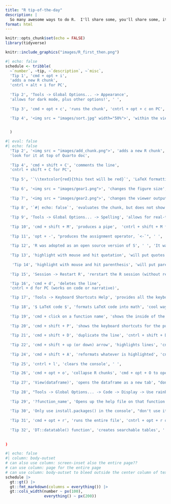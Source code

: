 ```yaml
---
title: "R tip-of-the-day"
description: |
  So many awesome ways to do R.  I'll share some, you'll share some, it will be fun.
format: html
---
```


```r
knitr::opts_chunk$set(echo = FALSE)
library(tidyverse)
```

<aside>
```r
knitr::include_graphics("images/R_first_then.png")
```
</aside>

```r
#| echo: false
schedule <- tribble(
  ~`number`, ~tip, ~`description`, ~`misc`,
  'Tip 1', 'cmd + opt + i', 
  'adds a new R chunk',
  'cntrl + alt + i for PC',
  
  'Tip 2', 'Tools -> Global Options... -> Appearance',
  'allows for dark mode, plus other options!', ' ',
  
  'Tip 3', 'cmd + opt + c', 'runs the chunk', 'cntrl + opt + c on PC',
  
  'Tip 4', '<img src = "images/sort.jpg" width="50%">', 'within the viewer, sorts the data wrt a variable', 'click on the variable name'


  )
```

```r
#| eval: false
#| echo: false
  'Tip 2', '<img src = "images/add_chunk.png">', 'adds a new R chunk',
  'look for it at top of Quarto doc',
  
  'Tip 4', 'cmd + shift + C', 'comments the line',
  'cntrl + shift + C for PC',
  
  'Tip 5', '`\\textcolor{red}{this text will be red}`', 'LaTeX formatting to change the text color', 'when render to pdf (different syntax for render to html)',
  
  'Tip 6', '<img src = "images/gear1.png">', 'changes the figure size', 'gear in R chunk',
  
  'Tip 7', '<img src = "images/gear2.png">', 'changes the viewer output', 'gear near Render',
  
  'Tip 8', '`#| echo: false`', 'evaluates the chunk, but does not show the code', 'alternatively: `echo = FALSE` inside curly braces',
  
  'Tip 9', 'Tools -> Global Options... -> Spelling', 'allows for real-time spell check', ' ',
  
  'Tip 10', 'cmd + shift + M', 'produces a pipe',  'cntrl + shift + M for PC <br> Tools -> Global Options... -> Code to get the native pipe',
  
  'Tip 11', 'opt + -', "produces the assignment operator, `<-`", ' ',
  
  'Tip 12', 'R was adopted as an open source version of S', ' ', 'It was written by Ross Ihaka and Robert Gentleman, which is why they called it R',
  
  'Tip 13', 'highlight with mouse and hit quotation', 'will put quotes around the highlighted phrase', ' ',
  
   'Tip 14', 'highlight with mouse and hit parenthesis', 'will put parentheses around the highlighted phrase', ' ',
  
  'Tip 15', 'Session -> Restart R', 'rerstart the R session (without restarting RStudio)', 'shift + cmd / cntrl + 0',

  'Tip 16', 'cmd + d', 'deletes the line',
  'cntrl + d for PC (works on code or narrative)',

  'Tip 17', 'Tools -> Keyboard Shortcuts Help', 'provides all the keyboard shortcuts', 'opt + shift + K on Mac; alt + shift + K on PC',
  
  'Tip 18', '$ LaTeX code $', 'formats LaTeX code into math', 'cool way to write mathematical notation',
  
  'Tip 19', 'cmd + click on a function name', 'shows the inside of the function', 'cntrl + click on a function name for PC',
  
  'Tip 20', 'cmd + shift + P', 'shows the keyboard shortcuts for the pull-down menus', 'cntrl + shift + P on PC',
  
  'Tip 21', 'cmd + shift + D', 'duplicate the line', 'cntrl + shift + D',
  
  'Tip 22', 'cmd + shift + up (or down) arrow', 'highlights lines', 'cntrl + shift + up (or down) arrow on PC',
  
  'Tip 24', 'cmd + shift + A', 'reformats whatever is highlighted', 'cntrl + shift + A on PC',
  
  'Tip 25', 'cntrl + l', 'clears the console', ' ',

  'Tip 26', 'cmd + opt + o', 'collapse R chunks', 'cmd + opt + O to open them back up',
  
  'Tip 27', 'View(dataframe)', 'opens the dataframe as a new tab', "don't use in .qmd file",
  
  'Tip 28', "Tools -> Global Options... -> Code -> Display -> Use rainbow parentheses", "colors parentheses for easier matching", ' ',
  
  'Tip 29', '?function_name', 'Opens up the help file on that function', ' ',
  
  'Tip 30', 'Only use install.packages() in the console', "don't use it in the .qmd file", ' ',
  
  'Tip 31', 'cmd + opt + r', 'runs the entire file', 'cntrl + opt + r on PC',
  
  'Tip 32', 'DT::datatable() function', 'creates searchable tables', ' '
  
  
)
```

```r
#| echo: false
#| column: body-outset
# can also use column: screen-inset also the entire page??
# can use column: page for the entire page
# can use column: body-outset to bleed outside the center column of text
schedule |> 
  gt::gt() |> 
  gt::fmt_markdown(columns = everything()) |> 
  gt::cols_width(number ~ px(100),
                 everything() ~ px(200))
```


